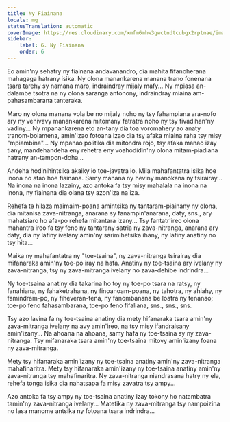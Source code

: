 ```yaml
---
title: Ny Fiainana
locale: mg
statusTranslation: automatic
coverImage: https://res.cloudinary.com/xmfm6mhw3gwctndtcubgx2rptnae/image/upload/v1740468922/small_cover_tratado_de_psicologia_revolucionaria_a4c0dca4e0.webp
sidebar:
    label: 6. Ny Fiainana
    order: 6
---
```

Eo amin'ny sehatry ny fiainana andavanandro, dia mahita fifanoherana mahagaga hatrany isika. Ny olona manankarena manana trano fonenana tsara tarehy sy namana maro, indraindray mijaly mafy... Ny mpiasa an-dalambe tsotra na ny olona saranga antonony, indraindray miaina am-pahasambarana tanteraka.

Maro ny olona manana vola be no mijaly noho ny tsy fahampiana ara-nofo ary ny vehivavy manankarena mitomany fatratra noho ny tsy fivadihan'ny vadiny... Ny mpanankarena eto an-tany dia toa voromahery ao anaty tranom-bolamena, amin'izao fotoana izao dia tsy afaka miaina raha tsy misy "mpiambina"... Ny mpanao politika dia mitondra rojo, tsy afaka manao izay tiany, mandehandeha eny rehetra eny voahodidin'ny olona mitam-piadiana hatrany an-tampon-doha...

Andeha hodinihintsika akaiky io toe-javatra io. Mila mahafantatra isika hoe inona no atao hoe fiainana. Samy manana ny heviny manokana ny tsirairay... Na inona na inona lazainy, azo antoka fa tsy misy mahalala na inona na inona, ny fiainana dia olana tsy azon'iza na iza.

Rehefa te hilaza maimaim-poana amintsika ny tantaram-piainany ny olona, ​​dia mitanisa zava-nitranga, anarana sy fanampin'anarana, daty, sns., ary mahatsiaro ho afa-po rehefa mitantara izany... Tsy fantatr'ireo olona mahantra ireo fa tsy feno ny tantarany satria ny zava-nitranga, anarana ary daty, dia ny lafiny ivelany amin'ny sarimihetsika ihany, ny lafiny anatiny no tsy hita...

Maika ny mahafantatra ny "toe-tsaina", ny zava-nitranga tsirairay dia mifanaraka amin'ny toe-po iray na hafa. Anatiny ny toe-tsaina ary ivelany ny zava-nitranga, tsy ny zava-mitranga ivelany no zava-dehibe indrindra...

Ny toe-tsaina anatiny dia takarina ho toy ny toe-po tsara na ratsy, ny fanahiana, ny fahaketrahana, ny finoanoam-poana, ny tahotra, ny ahiahy, ny famindram-po, ny fiheveran-tena, ny fanombanana be loatra ny tenanao; toe-po feno fahasambarana, toe-po feno fifaliana, sns., sns., sns.

Tsy azo lavina fa ny toe-tsaina anatiny dia mety hifanaraka tsara amin'ny zava-mitranga ivelany na avy amin'ireo, na tsy misy ifandraisany amin'izany... Na ahoana na ahoana, samy hafa ny toe-tsaina sy ny zava-nitranga. Tsy mifanaraka tsara amin'ny toe-tsaina mitovy amin'izany foana ny zava-mitranga.

Mety tsy hifanaraka amin'izany ny toe-tsaina anatiny amin'ny zava-nitranga mahafinaritra. Mety tsy hifanaraka amin'izany ny toe-tsaina anatiny amin'ny zava-nitranga tsy mahafinaritra. Ny zava-nitranga niandrasana hatry ny ela, rehefa tonga isika dia nahatsapa fa misy zavatra tsy ampy...

Azo antoka fa tsy ampy ny toe-tsaina anatiny izay tokony ho natambatra tamin'ny zava-nitranga ivelany... Matetika ny zava-mitranga tsy nampoizina no lasa manome antsika ny fotoana tsara indrindra...

